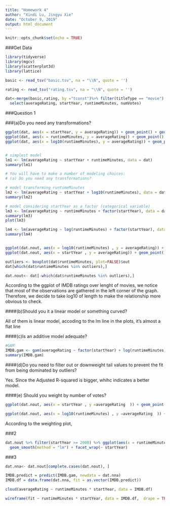 ---
title: "Homework 4"
author: "Xindi Lu, Jingyu Xie"
date: "October 9, 2019"
output: html_document
---

```{r setup, include=FALSE}
knitr::opts_chunk$set(echo = TRUE)
```

###Get Data
```{r}
library(tidyverse)
library(mgcv)
library(scatterplot3d)
library(lattice)

basic <- read_tsv("basic.tsv", na = "\\N", quote = '')

rating <- read_tsv("rating.tsv", na = "\\N", quote = '')

dat<-merge(basic,rating, by ="tconst")%>% filter(titleType == "movie") %>% 
  select(averageRating, startYear, runtimeMinutes, numVotes)

```

###Question 1

###(a)Do you need any transformations?
```{r}

ggplot(dat, aes(x = startYear, y = averageRating)) + geom_point() + geom_smooth(method = "lm")
ggplot(dat, aes(x = runtimeMinutes, y = averageRating)) + geom_point() + geom_smooth(method = "lm")
ggplot(dat, aes(x = log10(runtimeMinutes), y = averageRating)) + geom_point() + geom_smooth(method = "lm")


# simplest model
lm1 <- lm(averageRating ~ startYear + runtimeMinutes, data = dat)
summary(lm1)

# You will have to make a number of modeling choices:
# (a) Do you need any transformations?

# model transforming runtimeMinutes
lm2 <- lm(averageRating ~ startYear + log10(runtimeMinutes), data = dat)
summary(lm2)

# model considering startYear as a factor (categorical variable)
lm3 <- lm(averageRating ~ runtimeMinutes + factor(startYear), data = dat)
summary(lm3)
plot(lm3)

lm4 <- lm(averageRating ~ log(runtimeMinutes) + factor(startYear), data = dat.nout)
summary(lm4)


ggplot(dat.nout, aes(x = log10(runtimeMinutes) , y = averageRating)) + geom_point() + facet_wrap(~cut_number(startYear, n = 5)) + geom_smooth(method = "lm") + ylab("IMDB rating") + xlab("Length")
ggplot(dat.nout, aes(x = startYear , y = averageRating)) + geom_point() + facet_wrap(~cut_number(runtimeMinutes, n = 5)) + geom_smooth(method = "lm") + ylab("IMDB rating") + xlab("Year")
```

```{r}
outliers <- boxplot(dat$runtimeMinutes, plot=FALSE)$out
dat[which(dat$runtimeMinutes %in% outliers),]

dat.nout<- dat[-which(dat$runtimeMinutes %in% outliers),]
```



According to the ggplot of IMDB ratings over lenght of movies, we notice that most of the observations are gathered in the left corner of the graph. Therefore, we decide to take log10 of length to make the relationship more obvious to check.

####(b)Should you it a linear model or something curved?

All of them is linear model, accoding to the lm line in the plots, it's almost a flat line

####(c)Is an additive model adequate?
```{r}
#GAM
IMDB.gam <- gam(averageRating ~ factor(startYear) + log(runtimeMinutes), data = dat.nout)
summary(IMDB.gam)
```

####(d)Do you need to filter out or downweight tail values to prevent the fit from being dominated by outliers?


Yes. Since the Adjusted R-squared is bigger, whihc indicates a better model.

####(e) Should you weight by number of votes?

```{r}

ggplot(dat.nout, aes(x = startYear , y =averageRating  )) + geom_point(aes(size = numVotes)) + scale_size_area() + geom_smooth(method.args = list(degree = 1), color = 'orange', se = FALSE) + geom_smooth(aes(weight = numVotes), method.args = list(degree = 1), se = FALSE)

ggplot(dat.nout, aes(x = log10(runtimeMinutes) , y =averageRating  )) + geom_point(aes(size = numVotes)) + scale_size_area() + geom_smooth(method.args = list(degree = 1), color = 'orange', se = FALSE) + geom_smooth(aes(weight = numVotes), method.args = list(degree = 1), se = FALSE)
```

According to the weighting plot,

###2
```{r}

dat.nout %>% filter(startYear >= 2000) %>% ggplot(aes(x = runtimeMinutes, y = averageRating)) + geom_point() + 
  geom_smooth(method = "lm") + facet_wrap(~ startYear)

```

###3

```{r}
dat.nna<- dat.nout[complete.cases(dat.nout), ]

IMDB.predict = predict(IMDB.gam, newdata = dat.nna)
IMDB.df = data.frame(dat.nna, fit = as.vector(IMDB.predict))

cloud(averageRating ~ runtimeMinutes * startYear, data = IMDB.df)

wireframe(fit ~ runtimeMinutes * startYear, data = IMDB.df,  drape = TRUE)
```

